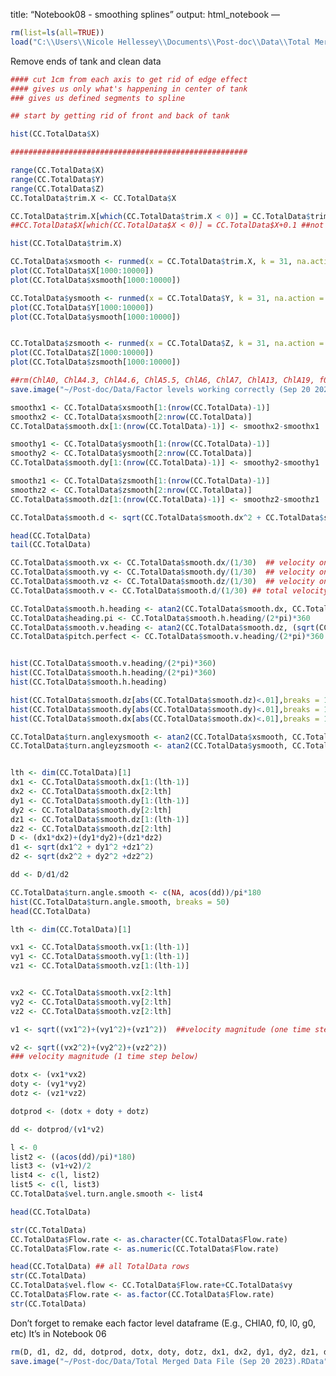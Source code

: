 title: "Notebook08 - smoothing splines"
output: html_notebook
---

```r
rm(list=ls(all=TRUE))
load("C:\\Users\\Nicole Hellessey\\Documents\\Post-doc\\Data\\Total Merged Data File (Sep 20 2023).Rdata")
```

Remove ends of tank and clean data

```r
#### cut 1cm from each axis to get rid of edge effect
#### gives us only what's happening in center of tank 
### gives us defined segments to spline

## start by getting rid of front and back of tank 

hist(CC.TotalData$X)

#####################################################

range(CC.TotalData$X)
range(CC.TotalData$Y)
range(CC.TotalData$Z)
CC.TotalData$trim.X <- CC.TotalData$X

CC.TotalData$trim.X[which(CC.TotalData$trim.X < 0)] = CC.TotalData$trim.X+0.1
##CC.TotalData$X[which(CC.TotalData$X < 0)] = CC.TotalData$X+0.1 ##not sure if this would be better as it's not a mirror image flipping with the negative numbers

hist(CC.TotalData$trim.X)

```



```r

CC.TotalData$xsmooth <- runmed(x = CC.TotalData$trim.X, k = 31, na.action = 'na.omit')  ## optimum number for smoothing (try 31 to 101)
plot(CC.TotalData$X[1000:10000])
plot(CC.TotalData$xsmooth[1000:10000])

CC.TotalData$ysmooth <- runmed(x = CC.TotalData$Y, k = 31, na.action = 'na.omit')
plot(CC.TotalData$Y[1000:10000])
plot(CC.TotalData$ysmooth[1000:10000])


CC.TotalData$zsmooth <- runmed(x = CC.TotalData$Z, k = 31, na.action = 'na.omit')
plot(CC.TotalData$Z[1000:10000])
plot(CC.TotalData$zsmooth[1000:10000])


```

```r
##rm(ChlA0, ChlA4.3, ChlA4.6, ChlA5.5, ChlA6, ChlA7, ChlA13, ChlA19, f0, f.6, f3, f5, f8, l0, l1, g0, g1, kd1, kd2, kd3, kd4, kd5, kd6, kd7, kd8)
save.image("~/Post-doc/Data/Factor levels working correctly (Sep 20 2023).RData")
```



```r
smoothx1 <- CC.TotalData$xsmooth[1:(nrow(CC.TotalData)-1)]
smoothx2 <- CC.TotalData$xsmooth[2:nrow(CC.TotalData)]
CC.TotalData$smooth.dx[1:(nrow(CC.TotalData)-1)] <- smoothx2-smoothx1

smoothy1 <- CC.TotalData$ysmooth[1:(nrow(CC.TotalData)-1)]
smoothy2 <- CC.TotalData$ysmooth[2:nrow(CC.TotalData)]
CC.TotalData$smooth.dy[1:(nrow(CC.TotalData)-1)] <- smoothy2-smoothy1

smoothz1 <- CC.TotalData$zsmooth[1:(nrow(CC.TotalData)-1)]
smoothz2 <- CC.TotalData$zsmooth[2:nrow(CC.TotalData)]
CC.TotalData$smooth.dz[1:(nrow(CC.TotalData)-1)] <- smoothz2-smoothz1

CC.TotalData$smooth.d <- sqrt(CC.TotalData$smooth.dx^2 + CC.TotalData$smooth.dy^2 + CC.TotalData$smooth.dz^2)

head(CC.TotalData)
tail(CC.TotalData)
```



```r
CC.TotalData$smooth.vx <- CC.TotalData$smooth.dx/(1/30)  ## velocity on the x axis
CC.TotalData$smooth.vy <- CC.TotalData$smooth.dy/(1/30)  ## velocity on the y axis
CC.TotalData$smooth.vz <- CC.TotalData$smooth.dz/(1/30)  ## velocity on the z axis
CC.TotalData$smooth.v <- CC.TotalData$smooth.d/(1/30) ## total velocity

CC.TotalData$smooth.h.heading <- atan2(CC.TotalData$smooth.dx, CC.TotalData$smooth.dy)
CC.TotalData$heading.pi <- CC.TotalData$smooth.h.heading/(2*pi)*360
CC.TotalData$smooth.v.heading <- atan2(CC.TotalData$smooth.dz, (sqrt(CC.TotalData$smooth.dx^2 + CC.TotalData$smooth.dy^2)))
CC.TotalData$pitch.perfect <- CC.TotalData$smooth.v.heading/(2*pi)*360


hist(CC.TotalData$smooth.v.heading/(2*pi)*360)
hist(CC.TotalData$smooth.h.heading/(2*pi)*360)
hist(CC.TotalData$smooth.h.heading)

hist(CC.TotalData$smooth.dz[abs(CC.TotalData$smooth.dz)<.01],breaks = 100)
hist(CC.TotalData$smooth.dy[abs(CC.TotalData$smooth.dy)<.01],breaks = 100)
hist(CC.TotalData$smooth.dx[abs(CC.TotalData$smooth.dx)<.01],breaks = 100)

```

```r
CC.TotalData$turn.anglexysmooth <- atan2(CC.TotalData$xsmooth, CC.TotalData$ysmooth)
CC.TotalData$turn.angleyzsmooth <- atan2(CC.TotalData$ysmooth, CC.TotalData$zsmooth)


lth <- dim(CC.TotalData)[1]
dx1 <- CC.TotalData$smooth.dx[1:(lth-1)]
dx2 <- CC.TotalData$smooth.dx[2:lth]
dy1 <- CC.TotalData$smooth.dy[1:(lth-1)]
dy2 <- CC.TotalData$smooth.dy[2:lth]
dz1 <- CC.TotalData$smooth.dz[1:(lth-1)]
dz2 <- CC.TotalData$smooth.dz[2:lth]
D <- (dx1*dx2)+(dy1*dy2)+(dz1*dz2)
d1 <- sqrt(dx1^2 + dy1^2 +dz1^2)
d2 <- sqrt(dx2^2 + dy2^2 +dz2^2)

dd <- D/d1/d2

CC.TotalData$turn.angle.smooth <- c(NA, acos(dd))/pi*180
hist(CC.TotalData$turn.angle.smooth, breaks = 50)
head(CC.TotalData)
```


```r

lth <- dim(CC.TotalData)[1]

vx1 <- CC.TotalData$smooth.vx[1:(lth-1)]
vy1 <- CC.TotalData$smooth.vy[1:(lth-1)]
vz1 <- CC.TotalData$smooth.vz[1:(lth-1)]


vx2 <- CC.TotalData$smooth.vx[2:lth]
vy2 <- CC.TotalData$smooth.vy[2:lth]
vz2 <- CC.TotalData$smooth.vz[2:lth]

v1 <- sqrt((vx1^2)+(vy1^2)+(vz1^2))  ##velocity magnitude (one time step above)

v2 <- sqrt((vx2^2)+(vy2^2)+(vz2^2))
### velocity magnitude (1 time step below)

dotx <- (vx1*vx2)
doty <- (vy1*vy2)
dotz <- (vz1*vz2)

dotprod <- (dotx + doty + dotz)

dd <- dotprod/(v1*v2)

l <- 0
list2 <- ((acos(dd)/pi)*180)
list3 <- (v1+v2)/2
list4 <- c(l, list2)
list5 <- c(l, list3)
CC.TotalData$vel.turn.angle.smooth <- list4

head(CC.TotalData)

```


```r

str(CC.TotalData)
CC.TotalData$Flow.rate <- as.character(CC.TotalData$Flow.rate)
CC.TotalData$Flow.rate <- as.numeric(CC.TotalData$Flow.rate)

head(CC.TotalData) ## all TotalData rows
str(CC.TotalData)
CC.TotalData$vel.flow <- CC.TotalData$Flow.rate+CC.TotalData$vy
CC.TotalData$Flow.rate <- as.factor(CC.TotalData$Flow.rate)
str(CC.TotalData)
```
Don't forget to remake each factor level dataframe (E.g., CHlA0, f0, l0, g0, etc)
It's in Notebook 06

```r
rm(D, d1, d2, dd, dotprod, dotx, doty, dotz, dx1, dx2, dy1, dy2, dz1, dz2, list2, list3, list4, list5, v1, v2, vx1, vx2, vy1, vy2, vz1, vz2, x1, x2, y1, y2, z1, z2, l, lth, smoothx1, smoothx2, smoothy1, smoothy2, smoothz1, smoothz2)
save.image("~/Post-doc/Data/Total Merged Data File (Sep 20 2023).RData")
```



